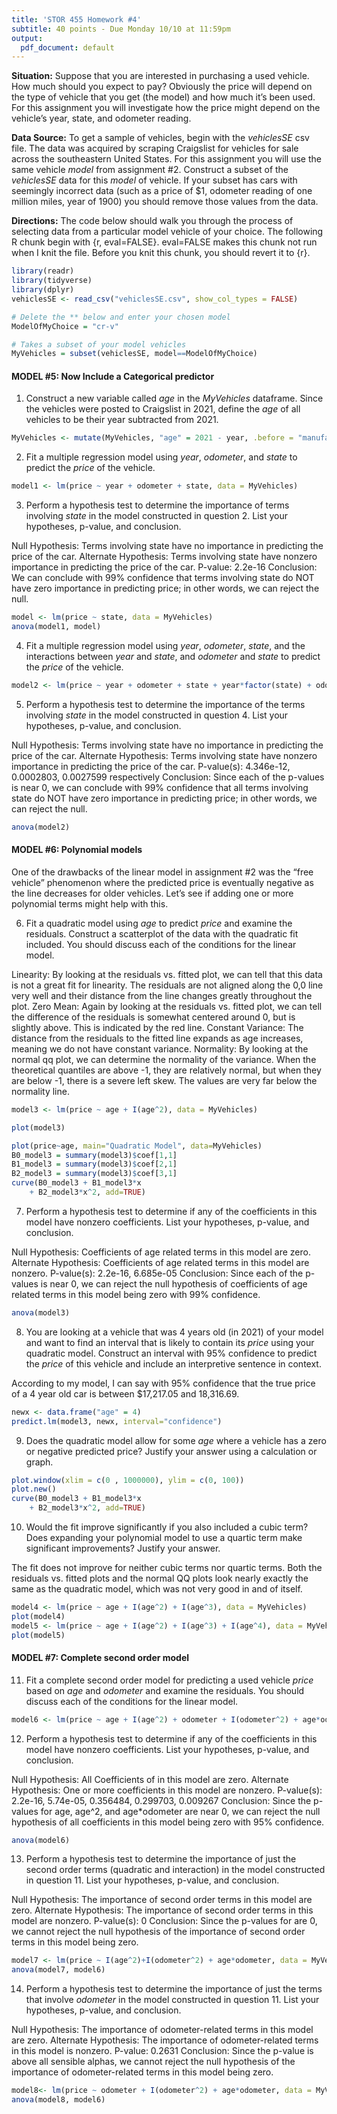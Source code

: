 ```yaml
---
title: 'STOR 455 Homework #4'
subtitle: 40 points - Due Monday 10/10 at 11:59pm
output:
  pdf_document: default
---
```


__Situation:__ Suppose that you are interested in purchasing a used vehicle. How much should you expect to pay?  Obviously the price will depend on the type of vehicle that you get (the model) and how much it's been used. For this assignment you will investigate how the price might depend on the vehicle's year, state, and odometer reading.  
 
__Data Source:__ To get a sample of vehicles, begin with the _vehiclesSE_ csv file. The data was acquired by scraping Craigslist for vehicles for sale across the southeastern United States. For this assignment you will use the same vehicle _model_ from assignment #2. Construct a subset of the _vehiclesSE_ data for this _model_ of vehicle. If your subset has cars with seemingly incorrect data (such as a price of $1, odometer reading of one million miles, year of 1900) you should remove those values from the data.

__Directions:__ The code below should walk you through the process of selecting data from a particular model vehicle of your choice. The following R chunk begin with {r, eval=FALSE}. eval=FALSE makes this chunk not run when I knit the file. Before you knit this chunk, you should revert it to {r}.

```r
library(readr)
library(tidyverse)
library(dplyr)
vehiclesSE <- read_csv("vehiclesSE.csv", show_col_types = FALSE)

# Delete the ** below and enter your chosen model
ModelOfMyChoice = "cr-v"

# Takes a subset of your model vehicles
MyVehicles = subset(vehiclesSE, model==ModelOfMyChoice)
```

#### MODEL #5: Now Include a Categorical predictor ####    

1. Construct a new variable called _age_ in the _MyVehicles_ dataframe. Since the vehicles were posted to Craigslist in 2021, define the _age_ of all vehicles to be their year subtracted from 2021. 

```r
MyVehicles <- mutate(MyVehicles, "age" = 2021 - year, .before = "manufacturer")
```

2. Fit a multiple regression model using _year_, _odometer_, and _state_ to predict the _price_ of the vehicle. 

```r
model1 <- lm(price ~ year + odometer + state, data = MyVehicles)
```

3. Perform a hypothesis test to determine the importance of terms involving _state_ in the model constructed in question 2. List your hypotheses, p-value, and conclusion.

Null Hypothesis: Terms involving state have no importance in predicting the price of the car.
Alternate Hypothesis: Terms involving state have nonzero importance in predicting the price of the car.
P-value: 2.2e-16
Conclusion: We can conclude with 99% confidence that terms involving state do NOT have zero importance in predicting price; in other words, we can reject the null.
```r
model <- lm(price ~ state, data = MyVehicles)
anova(model1, model)
```

4. Fit a multiple regression model using _year_, _odometer_, _state_, and the interactions between _year_ and _state_, and _odometer_ and _state_ to predict the _price_ of  the vehicle.

```r
model2 <- lm(price ~ year + odometer + state + year*factor(state) + odometer*factor(state), data = MyVehicles)
```

5. Perform a hypothesis test to determine the importance of the terms involving _state_ in the model constructed in question 4. List your hypotheses, p-value, and conclusion.

Null Hypothesis: Terms involving state have no importance in predicting the price of the car.
Alternate Hypothesis: Terms involving state have nonzero importance in predicting the price of the car.
P-value(s): 4.346e-12, 0.0002803, 0.0027599 respectively
Conclusion: Since each of the p-values is near 0, we can conclude with 99% confidence that all terms involving state do NOT have zero importance in predicting price; in other words, we can reject the null.
```r
anova(model2)
```


#### MODEL #6: Polynomial models ####
    
One of the drawbacks of the linear model in assignment #2 was the “free vehicle” phenomenon where the predicted price is eventually negative as the line decreases for older vehicles. Let’s see if adding one or more polynomial terms might help with this. 

6. Fit a quadratic model using _age_ to predict _price_ and examine the residuals. Construct a scatterplot of the data with the quadratic fit included. You should discuss each of the conditions for the linear model.

Linearity: By looking at the residuals vs. fitted plot, we can tell that this data is not a great fit for linearity. The residuals are not aligned along the 0,0 line very well and their distance from the line changes greatly throughout the plot.
Zero Mean: Again by looking at the residuals vs. fitted plot, we can tell the difference of the residuals is somewhat centered around 0, but is slightly above. This is indicated by the red line.
Constant Variance: The distance from the residuals to the fitted line expands as age increases, meaning we do not have constant variance. 
Normality: By looking at the normal qq plot, we can determine the normality of the variance. When the theoretical quantiles are above -1, they are relatively normal, but when they are below -1, there is a severe left skew. The values are very far below the normality line.

```r
model3 <- lm(price ~ age + I(age^2), data = MyVehicles)

plot(model3)

plot(price~age, main="Quadratic Model", data=MyVehicles)
B0_model3 = summary(model3)$coef[1,1]
B1_model3 = summary(model3)$coef[2,1]
B2_model3 = summary(model3)$coef[3,1]
curve(B0_model3 + B1_model3*x 
	+ B2_model3*x^2, add=TRUE)
```

7. Perform a hypothesis test to determine if any of the coefficients in this model have nonzero coefficients. List your hypotheses, p-value, and conclusion.

Null Hypothesis: Coefficients of age related terms in this model are zero. 
Alternate Hypothesis: Coefficients of age related terms in this model are nonzero. 
P-value(s): 2.2e-16, 6.685e-05
Conclusion: Since each of the p-values is near 0, we can reject the null hypothesis of coefficients of age related terms in this model being zero with 99% confidence.

```r
anova(model3)
```

8. You are looking at a vehicle that was 4 years old (in 2021) of your model and want to find an interval that is likely to contain its _price_ using your quadratic model. Construct an interval with 95% confidence to predict the _price_ of this vehicle and include an interpretive sentence in context. 

According to my model, I can say with 95% confidence that the true price of a 4 year old car is between $17,217.05 and 18,316.69.
```r
newx <- data.frame("age" = 4)
predict.lm(model3, newx, interval="confidence")
```

9. Does the quadratic model allow for some _age_ where a vehicle has a zero or negative predicted price? Justify your answer using a calculation or graph.

```r
plot.window(xlim = c(0 , 1000000), ylim = c(0, 100))
plot.new()
curve(B0_model3 + B1_model3*x 
	+ B2_model3*x^2, add=TRUE)

```

10. Would the fit improve significantly if you also included a cubic term? Does expanding your polynomial model to use a quartic term make significant improvements? Justify your answer.

The fit does not improve for neither cubic terms nor quartic terms. Both the residuals vs. fitted plots and the normal QQ plots look nearly exactly the same as the quadratic model, which was not very good in and of itself. 

```r
model4 <- lm(price ~ age + I(age^2) + I(age^3), data = MyVehicles)
plot(model4)
model5 <- lm(price ~ age + I(age^2) + I(age^3) + I(age^4), data = MyVehicles)
plot(model5)
```


#### MODEL #7: Complete second order model ####    

11.	Fit a complete second order model for predicting a used vehicle _price_ based on _age_ and _odometer_ and examine the residuals. You should discuss each of the conditions for the linear model.

```r
model6 <- lm(price ~ age + I(age^2) + odometer + I(odometer^2) + age*odometer, data = MyVehicles)
```

12. Perform a hypothesis test to determine if any of the coefficients in this model have nonzero coefficients. List your hypotheses, p-value, and conclusion.

Null Hypothesis: All Coefficients of in this model are zero. 
Alternate Hypothesis: One or more coefficients in this model are nonzero. 
P-value(s): 2.2e-16, 5.74e-05, 0.356484, 0.299703, 0.009267
Conclusion: Since the p-values for age, age^2, and age*odometer are near 0, we can reject the null hypothesis of all coefficients in this model being zero with 95% confidence.

```r
anova(model6)
```

13. Perform a hypothesis test to determine the importance of just the second order terms (quadratic and interaction) in the model constructed in question 11. List your hypotheses, p-value, and conclusion.

Null Hypothesis: The importance of second order terms in this model are zero. 
Alternate Hypothesis: The importance of second order terms in this model are nonzero. 
P-value(s): 0
Conclusion: Since the p-values for  are  0, we cannot reject the null hypothesis of the importance of second order terms in this model being zero. 

```r
model7 <- lm(price ~ I(age^2)+I(odometer^2) + age*odometer, data = MyVehicles)
anova(model7, model6)
```

14. Perform a hypothesis test to determine the importance of just the terms that involve _odometer_ in the model constructed in question 11. List your hypotheses, p-value, and conclusion.

Null Hypothesis: The importance of odometer-related terms in this model are zero. 
Alternate Hypothesis: The importance of odometer-related terms in this model is nonzero. 
P-value: 0.2631
Conclusion: Since the p-value is above all sensible alphas, we cannot reject the null hypothesis of the importance of odometer-related terms in this model being zero. 

```r
model8<- lm(price ~ odometer + I(odometer^2) + age*odometer, data = MyVehicles)
anova(model8, model6)
```

